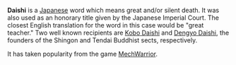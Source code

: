 '''Daishi''' is a [[Japanese language|Japanese]] word which means great and/or silent death.  It was also used as an honorary title given by the Japanese Imperial Court.  The closest English translation for the word in this case would be "great teacher."  Two well known recipients are [[Kobo Daishi]] and [[Dengyo Daishi]], the founders of the Shingon and Tendai Buddhist sects, respectively.  

It has taken popularity from the game [[MechWarrior]].

{{msg:stub}}
